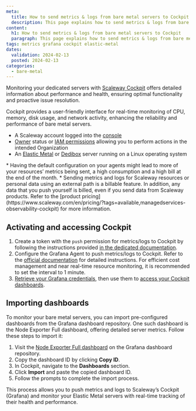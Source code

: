 ```yaml
---
meta:
  title: How to send metrics & logs from bare metal servers to Cockpit
  description: This page explains how to send metrics & logs from bare metal servers to Cockpit
content:
  h1: How to send metrics & logs from bare metal servers to Cockpit
  paragraph: This page explains how to send metrics & logs from bare metal servers to Cockpit
tags: metrics grafana cockpit elastic-metal
dates:
  validation: 2024-02-13
  posted: 2024-02-13
categories:
  - bare-metal
---
```


Monitoring your dedicated servers with [Scaleway Cockpit](/observability/cockpit/quickstart/) offers detailed information about performance and health, ensuring optimal functionality and proactive issue resolution.

Cockpit provides a user-friendly interface for real-time monitoring of CPU, memory, disk usage, and network activity, enhancing the reliability and performance of bare metal servers.

<Macro id="requirements" />

- A Scaleway account logged into the [console](https://console.scaleway.com)
- [Owner](/identity-and-access-management/iam/concepts/#owner) status or [IAM permissions](/identity-and-access-management/iam/concepts/#permission) allowing you to perform actions in the intended Organization
- An [Elastic Metal](/bare-metal/elastic-metal/quickstart/) or [Dedibox](/bare-metal/dedibox/quickstart/) server running on a Linux operating system

<Message type="important">
* Having the default configuration on your agents might lead to more of your resources’ metrics being sent, a high consumption and a high bill at the end of the month.
* Sending metrics and logs for Scaleway resources or personal data using an external path is a billable feature.  In addition, any data that you push yourself is billed, even if you send data from Scaleway products. Refer to the [product pricing](https://www.scaleway.com/en/pricing/?tags=available,managedservices-observability-cockpit) for more information.
</Message>

## Activating and accessing Cockpit

1. Create a token with the `push` permission for metrics/logs to Cockpit by following the instructions provided [in the dedicated documentation](/observability/cockpit/how-to/create-token/).
2. Configure the Grafana Agent to push metrics/logs to Cockpit. Refer to the [official documentation](/observability/cockpit/api-cli/configuring-grafana-agent/) for detailed instructions.
    <Message type="tip">
        For efficient cost management and near real-time resource monitoring, it is recommended to set the interval to 1 minute.
    </Message>
3. [Retrieve your Grafana credentials](/observability/cockpit/how-to/retrieve-grafana-credentials/), then use them to [access your Cockpit dashboards](/observability/cockpit/how-to/access-grafana-and-managed-dashboards/).

## Importing dashboards

To monitor your bare metal servers, you can import pre-configured dashboards from the Grafana dashboard repository. One such dashboard is the Node Exporter Full dashboard, offering detailed server metrics. Follow these steps to import it:

1. Visit the [Node Exporter Full dashboard](https://grafana.com/grafana/dashboards/12486-node-exporter-full/) on the Grafana dashboard repository.
2. Copy the dashboard ID by clicking **Copy ID**.
3. In Cockpit, navigate to the **Dashboards** section.
4. Click **Import** and paste the copied dashboard ID.
5. Follow the prompts to complete the import process.

This process allows you to push metrics and logs to Scaleway’s Cockpit (Grafana) and monitor your Elastic Metal servers with real-time tracking of their health and performance.


